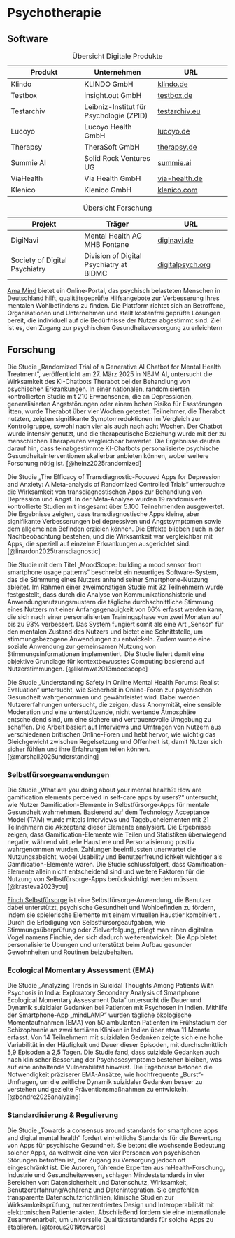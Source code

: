 # Psychotherapie

## Software

| Produkt | Unternehmen | URL |
|---|---|---|
| Klindo | KLINDO GmbH | [klindo.de](https://klindo.de/) |
| Testbox | insight.out GmbH | [testbox.de](https://testbox.de/) |
| Testarchiv | Leibniz-Institut für Psychologie (ZPID) | [testarchiv.eu](https://www.testarchiv.eu/) |
| Lucoyo | Lucoyo Health GmbH | [lucoyo.de](https://lucoyo.de/) |
| Therapsy | TheraSoft GmbH | [therapsy.de](https://www.therapsy.de/) |
| Summie AI | Solid Rock Ventures UG | [summie.ai](https://www.summie.ai/) |
| ViaHealth | Via Health GmbH | [via-health.de](https://www.via-health.de/) |
| Klenico | Klenico GmbH | [klenico.com](https://www.klenico.com/) |

: Übersicht Digitale Produkte

| Projekt | Träger | URL |
|---|---|---|
| DigiNavi | Mental Health AG MHB Fontane | [diginavi.de](https://www.diginavi.de/) |
| Society of Digital Psychiatry | Division of Digital Psychiatry at BIDMC | [digitalpsych.org](https://www.digitalpsych.org/society-of-digital-psychiatry.html) |

: Übersicht Forschung

[Ama Mind](https://www.ama-mind.info/) bietet ein Online-Portal, das psychisch belasteten Menschen in Deutschland hilft, qualitätsgeprüfte Hilfsangebote zur Verbesserung ihres mentalen Wohlbefindens zu finden. Die Plattform richtet sich an Betroffene, Organisationen und Unternehmen und stellt kostenfrei geprüfte Lösungen bereit, die individuell auf die Bedürfnisse der Nutzer abgestimmt sind. Ziel ist es, den Zugang zur psychischen Gesundheitsversorgung zu erleichtern

## Forschung

Die Studie „Randomized Trial of a Generative AI Chatbot for Mental Health Treatment“, veröffentlicht am 27. März 2025 in NEJM AI, untersucht die Wirksamkeit des KI-Chatbots Therabot bei der Behandlung von psychischen Erkrankungen. In einer nationalen, randomisierten kontrollierten Studie mit 210 Erwachsenen, die an Depressionen, generalisierten Angststörungen oder einem hohen Risiko für Essstörungen litten, wurde Therabot über vier Wochen getestet. Teilnehmer, die Therabot nutzten, zeigten signifikante Symptomreduktionen im Vergleich zur Kontrollgruppe, sowohl nach vier als auch nach acht Wochen. Der Chatbot wurde intensiv genutzt, und die therapeutische Beziehung wurde mit der zu menschlichen Therapeuten vergleichbar bewertet. Die Ergebnisse deuten darauf hin, dass feinabgestimmte KI-Chatbots personalisierte psychische Gesundheitsinterventionen skalierbar anbieten können, wobei weitere Forschung nötig ist. [@heinz2025randomized]

Die Studie „The Efficacy of Transdiagnostic-Focused Apps for Depression and Anxiety: A Meta-analysis of Randomized Controlled Trials“ untersuchte die Wirksamkeit von transdiagnostischen Apps zur Behandlung von Depression und Angst. In der Meta-Analyse wurden 19 randomisierte kontrollierte Studien mit insgesamt über 5.100 Teilnehmenden ausgewertet. Die Ergebnisse zeigten, dass transdiagnostische Apps kleine, aber signifikante Verbesserungen bei depressiven und Angstsymptomen sowie dem allgemeinen Befinden erzielen können. Die Effekte blieben auch in der Nachbeobachtung bestehen, und die Wirksamkeit war vergleichbar mit Apps, die speziell auf einzelne Erkrankungen ausgerichtet sind. [@linardon2025transdiagnostic]

Die Studie mit dem Titel „MoodScope: building a mood sensor from smartphone usage patterns“ beschreibt ein neuartiges Software-System, das die Stimmung eines Nutzers anhand seiner Smartphone-Nutzung ableitet. Im Rahmen einer zweimonatigen Studie mit 32 Teilnehmern wurde festgestellt, dass durch die Analyse von Kommunikationshistorie und Anwendungsnutzungsmustern die tägliche durchschnittliche Stimmung eines Nutzers mit einer Anfangsgenauigkeit von 66% erfasst werden kann, die sich nach einer personalisierten Trainingsphase von zwei Monaten auf bis zu 93% verbessert. Das System fungiert somit als eine Art „Sensor“ für den mentalen Zustand des Nutzers und bietet eine Schnittstelle, um stimmungsbezogene Anwendungen zu entwickeln. Zudem wurde eine soziale Anwendung zur gemeinsamen Nutzung von Stimmungsinformationen implementiert. Die Studie liefert damit eine objektive Grundlage für kontextbewusstes Computing basierend auf Nutzerstimmungen. [@likamwa2013moodscope]

Die Studie „Understanding Safety in Online Mental Health Forums: Realist Evaluation“ untersucht, wie Sicherheit in Online-Foren zur psychischen Gesundheit wahrgenommen und gewährleistet wird. Dabei werden Nutzererfahrungen untersucht, die zeigen, dass Anonymität, eine sensible Moderation und eine unterstützende, nicht wertende Atmosphäre entscheidend sind, um eine sichere und vertrauensvolle Umgebung zu schaffen. Die Arbeit basiert auf Interviews und Umfragen von Nutzern aus verschiedenen britischen Online-Foren und hebt hervor, wie wichtig das Gleichgewicht zwischen Regelsetzung und Offenheit ist, damit Nutzer sich sicher fühlen und ihre Erfahrungen teilen können. [@marshall2025understanding]

### Selbstfürsorgeanwendungen

Die Studie „What are you doing about your mental health?: How are gamification elements perceived in self-care apps by users?“ untersucht, wie Nutzer Gamification-Elemente in Selbstfürsorge-Apps für mentale Gesundheit wahrnehmen. Basierend auf dem Technology Acceptance Model (TAM) wurde mittels Interviews und Tagebuchelementen mit 21 Teilnehmern die Akzeptanz dieser Elemente analysiert. Die Ergebnisse zeigen, dass Gamification-Elemente wie Teilen und Statistiken überwiegend negativ, während virtuelle Haustiere und Personalisierung positiv wahrgenommen wurden. Zahlungen beeinflussten unerwartet die Nutzungsabsicht, wobei Usability und Benutzerfreundlichkeit wichtiger als Gamification-Elemente waren. Die Studie schlussfolgert, dass Gamification-Elemente allein nicht entscheidend sind und weitere Faktoren für die Nutzung von Selbstfürsorge-Apps berücksichtigt werden müssen. [@krasteva2023you]

[Finch Selbstfürsorge](https://finchcare.com/) ist eine Selbstfürsorge-Anwendung, die Benutzer dabei unterstützt, psychische Gesundheit und Wohlbefinden zu fördern, indem sie spielerische Elemente mit einem virtuellen Haustier kombiniert . Durch die Erledigung von Selbstfürsorgeaufgaben, wie Stimmungsüberprüfung oder Zielverfolgung, pflegt man einen digitalen Vogel namens Finchie, der sich dadurch weiterentwickelt. Die App bietet personalisierte Übungen und unterstützt beim Aufbau gesunder Gewohnheiten und Routinen beizubehalten.

### Ecological Momentary Assessment (EMA)

Die Studie „Analyzing Trends in Suicidal Thoughts Among Patients With Psychosis in India: Exploratory Secondary Analysis of Smartphone Ecological Momentary Assessment Data“ untersucht die Dauer und Dynamik suizidaler Gedanken bei Patienten mit Psychosen in Indien. Mithilfe der Smartphone-App „mindLAMP“ wurden tägliche ökologische Momentaufnahmen (EMA) von 50 ambulanten Patienten im Frühstadium der Schizophrenie an zwei tertiären Kliniken in Indien über etwa 11 Monate erfasst. Von 14 Teilnehmern mit suizidalen Gedanken zeigte sich eine hohe Variabilität in der Häufigkeit und Dauer dieser Episoden, mit durchschnittlich 5,9 Episoden à 2,5 Tagen. Die Studie fand, dass suizidale Gedanken auch nach klinischer Besserung der Psychosesymptome bestehen bleiben, was auf eine anhaltende Vulnerabilität hinweist. Die Ergebnisse betonen die Notwendigkeit präziserer EMA-Ansätze, wie hochfrequente „Burst“-Umfragen, um die zeitliche Dynamik suizidaler Gedanken besser zu verstehen und gezielte Präventionsmaßnahmen zu entwickeln. [@bondre2025analyzing]

### Standardisierung & Regulierung

Die Studie „Towards a consensus around standards for smartphone apps and digital mental health“ fordert einheitliche Standards für die Bewertung von Apps für psychische Gesundheit. Sie betont die wachsende Bedeutung solcher Apps, da weltweit eine von vier Personen von psychischen Störungen betroffen ist, der Zugang zu Versorgung jedoch oft eingeschränkt ist. Die Autoren, führende Experten aus mHealth-Forschung, Industrie und Gesundheitswesen, schlagen Mindeststandards in vier Bereichen vor: Datensicherheit und Datenschutz, Wirksamkeit, Benutzererfahrung/Adhärenz und Datenintegration. Sie empfehlen transparente Datenschutzrichtlinien, klinische Studien zur Wirksamkeitsprüfung, nutzerzentriertes Design und Interoperabilität mit elektronischen Patientenakten. Abschließend fordern sie eine internationale Zusammenarbeit, um universelle Qualitätsstandards für solche Apps zu etablieren. [@torous2019towards]

